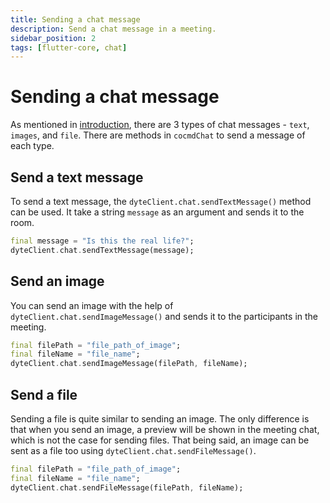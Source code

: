 ```yaml
---
title: Sending a chat message
description: Send a chat message in a meeting.
sidebar_position: 2
tags: [flutter-core, chat]
---
```


# Sending a chat message

As mentioned in [introduction](./introduction), there are 3 types of chat
messages - `text`, `images`, and `file`. There are methods in `cocmdChat` to send
a message of each type.

## Send a text message

To send a text message, the `dyteClient.chat.sendTextMessage()` method can be
used. It take a string `message` as an argument and sends it to the room.

```dart
final message = "Is this the real life?";
dyteClient.chat.sendTextMessage(message);
```

## Send an image

You can send an image with the help of `dyteClient.chat.sendImageMessage()` and
sends it to the participants in the meeting.

```dart
final filePath = "file_path_of_image";
final fileName = "file_name";
dyteClient.chat.sendImageMessage(filePath, fileName);
```

## Send a file

Sending a file is quite similar to sending an image. The only difference is that
when you send an image, a preview will be shown in the meeting chat, which is
not the case for sending files. That being said, an image can be sent as a file
too using `dyteClient.chat.sendFileMessage()`.

```dart
final filePath = "file_path_of_image";
final fileName = "file_name";
dyteClient.chat.sendFileMessage(filePath, fileName);
```
